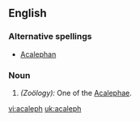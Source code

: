 ==English==

===Alternative spellings===
*[[Acalephan]]

===Noun===
{{en-noun}}
# ''(Zoölogy):'' One of the [[Acalephae]].

[[vi:acaleph]]
[[uk:acaleph]]